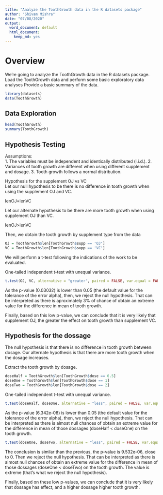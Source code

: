 ```yaml
---
title: "Analyze the ToothGrowth data in the R datasets package"
author: "Shivam Mishra"
date: "07/08/2020"
output:
  word_document: default
  html_document:
    keep_md: yes
---
```


# Overview  
We’re going to analyze the ToothGrowth data in the R datasets package.  
Load the ToothGrowth data and perform some basic exploratory data analyses Provide a basic summary of the data.  

```r
library(datasets)
data(ToothGrowth)
```

## Data Exploration  
```r
head(ToothGrowth)
summary(ToothGrowth)
```


## Hypothesis Testing  

Assumptions:  
1. The variables must be independent and identically distributed (i.i.d.).
2. Variances of tooth growth are different when using different supplement and dosage.
3. Tooth growth follows a normal distribution.  

Hypothesis for the supplement OJ vs VC  
Let our null hypothesis to be there is no difference in tooth growth when using the supplement OJ and VC.

lenOJ=lenVC

Let our alternate hypothesis to be there are more tooth growth when using supplement OJ than VC.

lenOJ>lenVC

Then, we obtain the tooth growth by supplement type from the data  

```r
OJ = ToothGrowth$len[ToothGrowth$supp == 'OJ']
VC = ToothGrowth$len[ToothGrowth$supp == 'VC']
```

We will perform a t-test following the indications of the work to be evaluated.  

One-tailed independent t-test with unequal variance.  

```r
t.test(OJ, VC, alternative = "greater", paired = FALSE, var.equal = FALSE, conf.level = 0.95)
```

As the p-value (0.03032) is lower than 0.05 (the default value for the tolerance of the error alpha), then, we reject the null hypothesis. That can be interpreted as there is aproximately 3% of chance of obtain an extreme value for the difference in mean of tooth growth.  

Finally, based on this low p-value, we can conclude that it is very likely that supplement OJ, the greater the effect on tooth growth than supplement VC.  

## Hypothesis for the dossage  

The null hypothesis is that there is no difference in tooth growth between dosage. Our alternate hypothesis is that there are more tooth growth when the dosage increases.  

Extract the tooth growth by dosage.  
```r
doseHalf = ToothGrowth$len[ToothGrowth$dose == 0.5]
doseOne = ToothGrowth$len[ToothGrowth$dose == 1]
doseTwo = ToothGrowth$len[ToothGrowth$dose == 2]
```

One-tailed independent t-test with unequal variance.  
```r
t.test(doseHalf, doseOne, alternative = "less", paired = FALSE, var.equal = FALSE, conf.level = 0.95)
```

As the p-value (6.342e-08) is lower than 0.05 (the default value for the tolerance of the error alpha), then, we reject the null hypothesis. That can be interpreted as there is almost null chances of obtain an extreme value for the difference in mean of those dossages (doseHalf < doseOne) on the tooth growth.  

```r
t.test(doseOne, doseTwo, alternative = "less", paired = FALSE, var.equal = FALSE, conf.level = 0.95)
```

The conclusion is similar than the previous, the p-value is 9.532e-06, close to 0. Then we reject the null hypothesis. That can be interpreted as there is almost null chances of obtain an extreme value for the difference in mean of those dossages (doseOne < doseTwo) on the tooth growth. The value is extreme (that’s what we reject the null hypothesis).  

Finally, based on these low p-values, we can conclude that it is very likely that dossage has effect, and a higher dossage higher tooth growth.